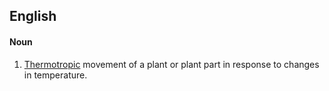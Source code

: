 ==English==

====Noun====
{{en-noun}}

# {{context|botany}} [[thermotropic|Thermotropic]] movement of a plant or plant part in response to changes in temperature.